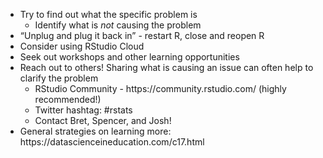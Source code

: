 - Try to find out what the specific problem is
  -  Identify what is *not* causing the problem
- "Unplug and plug it back in" - restart R, close and reopen R
- Consider using RStudio Cloud
- Seek out workshops and other learning opportunities
- Reach out to others! Sharing what is causing an issue can often help to clarify the problem
  - RStudio Community - https://community.rstudio.com/ (highly recommended!)
  - Twitter hashtag: #rstats
  - Contact Bret, Spencer, and Josh!
- General strategies on learning more: https://datascienceineducation.com/c17.html